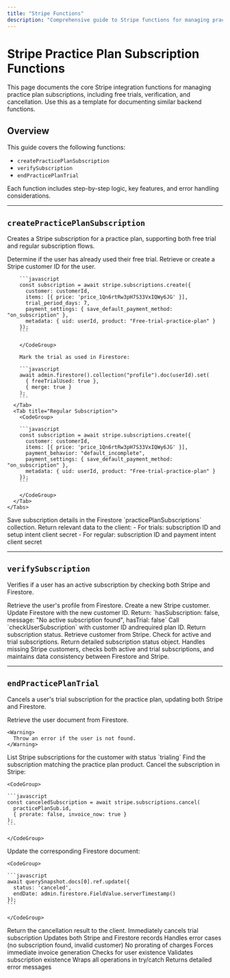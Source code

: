 ```yaml
---
title: "Stripe Functions"
description: "Comprehensive guide to Stripe functions for managing practice plan subscriptions, including creation, verification, and cancellation."
---
```


# Stripe Practice Plan Subscription Functions

<Info>
  This page documents the core Stripe integration functions for managing
  practice plan subscriptions, including free trials, verification, and
  cancellation. Use this as a template for documenting similar backend
  functions.
</Info>

## Overview

This guide covers the following functions:

- `createPracticePlanSubscription`
- `verifySubscription`
- `endPracticePlanTrial`

Each function includes step-by-step logic, key features, and error handling considerations.

---

## `createPracticePlanSubscription`

Creates a Stripe subscription for a practice plan, supporting both free trial and regular subscription flows.

<Steps>
  <Step title="Check Free Trial Status">
    Determine if the user has already used their free trial.
  </Step>
  <Step title="Get or Create Stripe Customer">
    Retrieve or create a Stripe customer ID for the user.
  </Step>
  <Step title="Create Subscription">
    <Tabs>
      <Tab title="Free Trial">
        <CodeGroup>

        ```javascript
        const subscription = await stripe.subscriptions.create({
          customer: customerId,
          items: [{ price: 'price_1Qn6rtRw3pH7S33VxIQWy6JG' }],
          trial_period_days: 7,
          payment_settings: { save_default_payment_method: "on_subscription" },
          metadata: { uid: userId, product: "Free-trial-practice-plan" }
        });
        ```

        </CodeGroup>

        Mark the trial as used in Firestore:

        ```javascript
        await admin.firestore().collection("profile").doc(userId).set(
          { freeTrialUsed: true },
          { merge: true }
        );
        ```
      </Tab>
      <Tab title="Regular Subscription">
        <CodeGroup>

        ```javascript
        const subscription = await stripe.subscriptions.create({
          customer: customerId,
          items: [{ price: 'price_1Qn6rtRw3pH7S33VxIQWy6JG' }],
          payment_behavior: "default_incomplete",
          payment_settings: { save_default_payment_method: "on_subscription" },
          metadata: { uid: userId, product: "Free-trial-practice-plan" }
        });
        ```

        </CodeGroup>
      </Tab>
    </Tabs>
  </Step>
  <Step title="Record Subscription">
    Save subscription details in the Firestore `practicePlanSubscriptions` collection.
  </Step>
  <Step title="Return Data">
    Return relevant data to the client:
    - For trials: subscription ID and setup intent client secret
    - For regular: subscription ID and payment intent client secret
  </Step>
</Steps>

---

## `verifySubscription`

Verifies if a user has an active subscription by checking both Stripe and Firestore.

<Steps>
  <Step title="User Profile Check">
    Retrieve the user's profile from Firestore.
  </Step>
  <Step title="Stripe Customer Handling">
    <AccordionGroup>
      <Accordion title="No Stripe Customer ID">
        Create a new Stripe customer.
        Update Firestore with the new customer ID.
        Return: `hasSubscription: false, message: "No active subscription found", hasTrial: false`
      </Accordion>
      <Accordion title="Existing Stripe Customer ID">
        Call `checkUserSubscription`
        with customer ID andrequired plan ID.
        Return subscription status.
      </Accordion>
    </AccordionGroup>
  </Step>
  <Step title="checkUserSubscription Helper">
    Retrieve customer from Stripe.
    Check for active and trial subscriptions.
    Return detailed subscription status object.
  </Step>
</Steps>

<Tip>
  Handles missing Stripe customers, checks both active and trial subscriptions,
  and maintains data consistency between Firestore and Stripe.
</Tip>

---

## `endPracticePlanTrial`

Cancels a user's trial subscription for the practice plan, updating both Stripe and Firestore.

<Steps>
  <Step title="Initial Checks">
    Retrieve the user document from Firestore.

    <Warning>
      Throw an error if the user is not found.
    </Warning>
  </Step>
  <Step title="Subscription Lookup">
    List Stripe subscriptions for the customer with status `trialing` Find the subscription matching the practice plan product.
  </Step>
  <Step title="Cancel Subscription">
    Cancel the subscription in Stripe:

    <CodeGroup>

    ```javascript
    const canceledSubscription = await stripe.subscriptions.cancel(
      practicePlanSub.id,
      { prorate: false, invoice_now: true }
    );
    ```

    </CodeGroup>
  </Step>
  <Step title="Update Firestore">
    Update the corresponding Firestore document:

    <CodeGroup>

    ```javascript
    await querySnapshot.docs[0].ref.update({
      status: 'canceled',
      endDate: admin.firestore.FieldValue.serverTimestamp()
    });
    ```

    </CodeGroup>
  </Step>
  <Step title="Return Result">
    Return the cancellation result to the client.
  </Step>
</Steps>

<AccordionGroup>
  <Accordion title="Key Features">
    Immediately cancels trial subscription
    Updates both Stripe and Firestore records
    Handles error cases (no subscription found, invalid customer)
    No prorating of charges
    Forces immediate invoice generation
  </Accordion>
  <Accordion title="Error Handling">
    Checks for user existence
    Validates subscription existence
    Wraps all operations in try/catch
    Returns detailed error messages
  </Accordion>
</AccordionGroup>